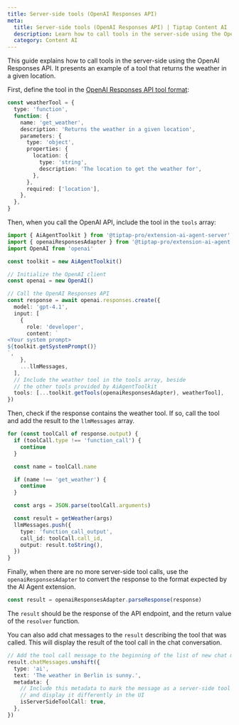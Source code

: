 ```yaml
---
title: Server-side tools (OpenAI Responses API)
meta:
  title: Server-side tools (OpenAI Responses API) | Tiptap Content AI
  description: Learn how to call tools in the server-side using the OpenAI Responses API.
  category: Content AI
---
```


This guide explains how to call tools in the server-side using the OpenAI Responses API. It presents an example of a tool that returns the weather in a given location.

First, define the tool in the [OpenAI Responses API tool format](https://platform.openai.com/docs/guides/function-calling?api-mode=responses#defining-functions):

```ts
const weatherTool = {
  type: 'function',
  function: {
    name: 'get_weather',
    description: 'Returns the weather in a given location',
    parameters: {
      type: 'object',
      properties: {
        location: {
          type: 'string',
          description: 'The location to get the weather for',
        },
      },
      required: ['location'],
    },
  },
}
```

Then, when you call the OpenAI API, include the tool in the `tools` array:

```ts
import { AiAgentToolkit } from '@tiptap-pro/extension-ai-agent-server'
import { openaiResponsesAdapter } from '@tiptap-pro/extension-ai-agent'
import OpenAI from 'openai'

const toolkit = new AiAgentToolkit()

// Initialize the OpenAI client
const openai = new OpenAI()

// Call the OpenAI Responses API
const response = await openai.responses.create({
  model: 'gpt-4.1',
  input: [
    {
      role: 'developer',
      content: `
<Your system prompt>
${toolkit.getSystemPrompt()}
`,
    },
    ...llmMessages,
  ],
  // Include the weather tool in the tools array, beside
  // the other tools provided by AiAgentToolkit
  tools: [...toolkit.getTools(openaiResponsesAdapter), weatherTool],
})
```

Then, check if the response contains the weather tool. If so, call the tool and add the result to the `llmMessages` array.

```ts
for (const toolCall of response.output) {
  if (toolCall.type !== 'function_call') {
    continue
  }

  const name = toolCall.name

  if (name !== 'get_weather') {
    continue
  }

  const args = JSON.parse(toolCall.arguments)

  const result = getWeather(args)
  llmMessages.push({
    type: 'function_call_output',
    call_id: toolCall.call_id,
    output: result.toString(),
  })
}
```

Finally, when there are no more server-side tool calls, use the `openaiResponsesAdapter` to convert the response to the format expected by the AI Agent extension.

```ts
const result = openaiResponsesAdapter.parseResponse(response)
```

The `result` should be the response of the API endpoint, and the return value of the `resolver` function.

You can also add chat messages to the `result` describing the tool that was called. This will display the result of the tool call in the chat conversation.

```ts
// Add the tool call message to the beginning of the list of new chat messages
result.chatMessages.unshift({
  type: 'ai',
  text: 'The weather in Berlin is sunny.',
  metadata: {
    // Include this metadata to mark the message as a server-side tool call
    // and display it differently in the UI
    isServerSideToolCall: true,
  },
})
```
